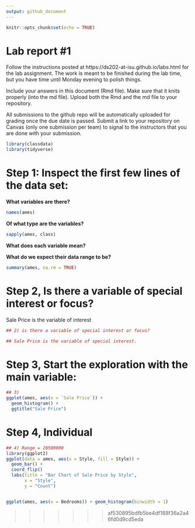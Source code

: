 ```yaml
---
output: github_document
---
```


<!-- README.md is generated from README.Rmd. Please edit the README.Rmd file -->


```r
knitr::opts_chunk$set(echo = TRUE)
```

# Lab report #1

Follow the instructions posted at https://ds202-at-isu.github.io/labs.html for the lab assignment. The work is meant to be finished during the lab time, but you have time until Monday evening to polish things.

Include your answers in this document (Rmd file). Make sure that it knits properly (into the md file). Upload both the Rmd and the md file to your repository.  

All submissions to the github repo will be automatically uploaded for grading once the due date is passed.
Submit a link to your repository on Canvas (only one submission per team) to signal to the instructors that you are done with your submission.

```R

library(classdata)
library(tidyverse)

```


# Step 1: Inspect the first few lines of the data set:

**What variables are there?**
```R
names(ames)
```
**Of what type are the variables?**

```R
sapply(ames, class)
```

**What does each variable mean?**



**What do we expect their data range to be?**
```R

summary(ames, na.rm = TRUE)

```

# Step 2, Is there a variable of special interest or focus?
Sale Price is the variable of interest

```r
## 2) is there a variable of special interest or focus?

## Sale Price is the variable of special interest.
```

# Step 3, Start the exploration with the main variable:

```r
## 3)
ggplot(ames, aes(x = `Sale Price`)) + 
  geom_histogram() +
  ggtitle("Sale Price")
```
# Step 4, Individual
```r
## 4) Range = 20500000
library(ggplot2)
ggplot(data = ames, aes(x = Style, fill = Style)) +
  geom_bar() +
  coord_flip()
  labs(title = "Bar Chart of Sale Price by Style",
       x = "Style",
       y = "Count")



```

```r
ggplot(ames, aes(x = Bedrooms)) + geom_histogram(binwidth = 1)
```

>>>>>>> af530895bdfb5be4df188f36a2a46fd0d9cd5eda

